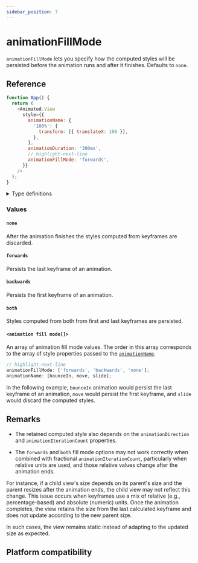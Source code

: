 ```yaml
---
sidebar_position: 7
---
```


# animationFillMode

`animationFillMode` lets you specify how the computed styles will be persisted before the animation runs and after it finishes. Defaults to `none`.


<InteractiveExample
  src={AnimationFillModeBasicSrc}
  component={AnimationFillModeBasic}
/>

## Reference

```javascript
function App() {
  return (
    <Animated.View
      style={{
        animationName: {
          '100%': {
            transform: [{ translateX: 100 }],
          },
        },
        animationDuration: '300ms',
        // highlight-next-line
        animationFillMode: 'forwards',
      }}
    />
  );
}
```

<details>
<summary>Type definitions</summary>

```typescript
type CSSAnimationFillMode = 'none' | 'forwards' | 'backwards' | 'both';

animationFillMode: CSSAnimationFillMode | CSSAnimationFillMode[];
```

</details>

### Values

#### `none`

After the animation finishes the styles computed from keyframes are discarded.

#### `forwards`

Persists the last keyframe of an animation.

#### `backwards`

Persists the first keyframe of an animation.

#### `both`

Styles computed from both from first and last keyframes are persisted.

#### `<animation fill mode[]>`

An array of animation fill mode values. The order in this array corresponds to the array of style properties passed to the [`animationName`](/docs/next/next/css-animations/animation-name).

```javascript
// highlight-next-line
animationFillMode: ['forwards', 'backwards', 'none'];
animationName: [bounceIn, move, slide];
```

In the following example, `bounceIn` animation would persist the last keyframe of an animation, `move` would persist the first keyframe, and `slide` would discard the computed styles.

## Remarks

- The retained computed style also depends on the `animationDirection` and `animationIterationCount` properties.

- The `forwards` and `both` fill mode options may not work correctly when combined with fractional `animationIterationCount`, particularly when relative units are used, and those relative values change after the animation ends.

<Indent>

For instance, if a child view's size depends on its parent's size and the parent resizes after the animation ends, the child view may not reflect this change. This issue occurs when keyframes use a mix of relative (e.g., percentage-based) and absolute (numeric) units. Once the animation completes, the view retains the size from the last calculated keyframe and does not update according to the new parent size.

In such cases, the view remains static instead of adapting to the updated size as expected.

</Indent>

## Platform compatibility

<PlatformCompatibility android ios web />
